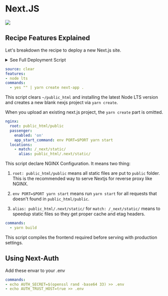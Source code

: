---
---

# Next.JS

[![](/assets/deploy.svg)](https://my.domcloud.co/start?from=https://raw.githubusercontent.com/domcloud/dom-templates/master/boot/nextjs.yml)

## Recipe Features Explained

Let's breakdown the recipe to deploy a new Next.js site.

<details>
<summary> See Full Deployment Script </summary>

```
source: clear
features:
- node lts
nginx:
  root: public_html/public
  passenger:
    enabled: 'on'
    app_start_command: env PORT=$PORT yarn start
  locations:
    - match: /_next/static/
      alias: public_html/.next/static/
commands:
  - yes "" | yarn create next-app .
  - yarn build
```

</details>


```yaml
source: clear
features:
- node lts
commands:
  - yes "" | yarn create next-app .
```

This script clears `~/public_html` and installing the latest Node LTS version and creates a new blank nexjs project via `yarn create`.

When you upload an existing next.js project, the `yarn create` part is omitted.


```yaml
nginx:
  root: public_html/public
  passenger:
    enabled: 'on'
    app_start_command: env PORT=$PORT yarn start
  locations:
    - match: /_next/static/
      alias: public_html/.next/static/
```

This script declare NGINX Configuration. It means two thing:

1. `root: public_html/public` means all static files are put to `public` folder. This is the recommended way to serve Nextjs for reverse proxy like NGINX.

1. `env PORT=$PORT yarn start` means run `yarn start` for all requests that doesn't found in `public_html/public`.

3. `alias: public_html/.next/static/` for `match: /_next/static/` means to speedup static files so they get proper cache and etag headers.

```yaml
commands:
  - yarn build
```

This script compiles the frontend required before serving with production settings.

## Using Next-Auth

Add these envar to your .env

```yaml
commands:
- echo AUTH_SECRET=$(openssl rand -base64 33) >> .env
- echo AUTH_TRUST_HOST=true >> .env
```
